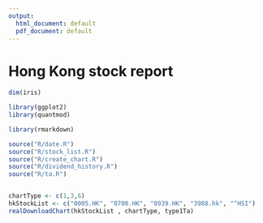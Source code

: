 ```yaml
---
output:
  html_document: default
  pdf_document: default
---
```

# Hong Kong stock report

```r
dim(iris)
```

```r


library(ggplot2)
library(quantmod)

library(rmarkdown)

source("R/date.R")
source("R/stock_list.R")
source("R/create_chart.R")
source("R/dividend_history.R")
source("R/ta.R")


chartType <- c(1,3,6)
hkStockList <- c("0005.HK", "0700.HK", "0939.HK", "3988.hk", "^HSI")
realDownloadChart(hkStockList , chartType, type1Ta)



```